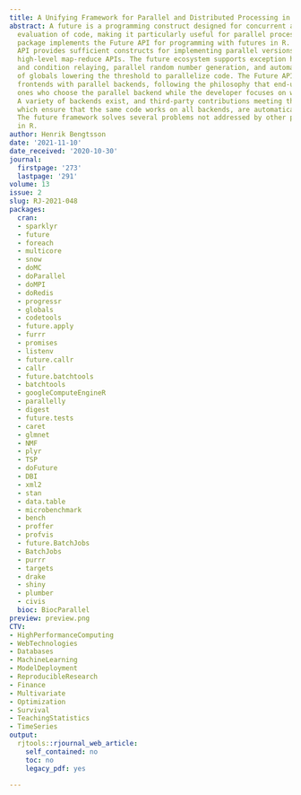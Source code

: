 ```yaml
---
title: A Unifying Framework for Parallel and Distributed Processing in R using Futures
abstract: A future is a programming construct designed for concurrent and asynchronous
  evaluation of code, making it particularly useful for parallel processing. The future
  package implements the Future API for programming with futures in R. This minimal
  API provides sufficient constructs for implementing parallel versions of well-established,
  high-level map-reduce APIs. The future ecosystem supports exception handling, output
  and condition relaying, parallel random number generation, and automatic identification
  of globals lowering the threshold to parallelize code. The Future API bridges parallel
  frontends with parallel backends, following the philosophy that end-users are the
  ones who choose the parallel backend while the developer focuses on what to parallelize.
  A variety of backends exist, and third-party contributions meeting the specifications,
  which ensure that the same code works on all backends, are automatically supported.
  The future framework solves several problems not addressed by other parallel frameworks
  in R.
author: Henrik Bengtsson
date: '2021-11-10'
date_received: '2020-10-30'
journal:
  firstpage: '273'
  lastpage: '291'
volume: 13
issue: 2
slug: RJ-2021-048
packages:
  cran:
  - sparklyr
  - future
  - foreach
  - multicore
  - snow
  - doMC
  - doParallel
  - doMPI
  - doRedis
  - progressr
  - globals
  - codetools
  - future.apply
  - furrr
  - promises
  - listenv
  - future.callr
  - callr
  - future.batchtools
  - batchtools
  - googleComputeEngineR
  - parallelly
  - digest
  - future.tests
  - caret
  - glmnet
  - NMF
  - plyr
  - TSP
  - doFuture
  - DBI
  - xml2
  - stan
  - data.table
  - microbenchmark
  - bench
  - proffer
  - profvis
  - future.BatchJobs
  - BatchJobs
  - purrr
  - targets
  - drake
  - shiny
  - plumber
  - civis
  bioc: BiocParallel
preview: preview.png
CTV:
- HighPerformanceComputing
- WebTechnologies
- Databases
- MachineLearning
- ModelDeployment
- ReproducibleResearch
- Finance
- Multivariate
- Optimization
- Survival
- TeachingStatistics
- TimeSeries
output:
  rjtools::rjournal_web_article:
    self_contained: no
    toc: no
    legacy_pdf: yes

---
```

